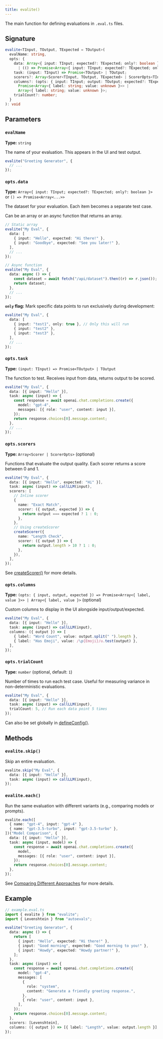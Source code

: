 ```yaml
---
title: evalite()
---
```


The main function for defining evaluations in `.eval.ts` files.

## Signature

```typescript
evalite<TInput, TOutput, TExpected = TOutput>(
  evalName: string,
  opts: {
    data: Array<{ input: TInput; expected?: TExpected; only?: boolean }>
      | (() => Promise<Array<{ input: TInput; expected?: TExpected; only?: boolean }>>);
    task: (input: TInput) => Promise<TOutput> | TOutput;
    scorers?: Array<Scorer<TInput, TOutput, TExpected> | ScorerOpts<TInput, TOutput, TExpected>>;
    columns?: (opts: { input: TInput; output: TOutput; expected?: TExpected }) =>
      Promise<Array<{ label: string; value: unknown }>> |
      Array<{ label: string; value: unknown }>;
    trialCount?: number;
  }
): void
```

## Parameters

### `evalName`

**Type:** `string`

The name of your evaluation. This appears in the UI and test output.

```typescript
evalite("Greeting Generator", {
  // ...
});
```

### `opts.data`

**Type:** `Array<{ input: TInput; expected?: TExpected; only?: boolean }>` or `() => Promise<Array<...>>`

The dataset for your evaluation. Each item becomes a separate test case.

Can be an array or an async function that returns an array.

```typescript
// Static array
evalite("My Eval", {
  data: [
    { input: "Hello", expected: "Hi there!" },
    { input: "Goodbye", expected: "See you later!" },
  ],
  // ...
});

// Async function
evalite("My Eval", {
  data: async () => {
    const dataset = await fetch("/api/dataset").then((r) => r.json());
    return dataset;
  },
  // ...
});
```

**`only` flag:** Mark specific data points to run exclusively during development:

```typescript
evalite("My Eval", {
  data: [
    { input: "test1", only: true }, // Only this will run
    { input: "test2" },
    { input: "test3" },
  ],
  // ...
});
```

### `opts.task`

**Type:** `(input: TInput) => Promise<TOutput> | TOutput`

The function to test. Receives input from data, returns output to be scored.

```typescript
evalite("My Eval", {
  data: [{ input: "Hello" }],
  task: async (input) => {
    const response = await openai.chat.completions.create({
      model: "gpt-4",
      messages: [{ role: "user", content: input }],
    });
    return response.choices[0].message.content;
  },
  // ...
});
```

### `opts.scorers`

**Type:** `Array<Scorer | ScorerOpts>` (optional)

Functions that evaluate the output quality. Each scorer returns a score between 0 and 1.

```typescript
evalite("My Eval", {
  data: [{ input: "Hello", expected: "Hi" }],
  task: async (input) => callLLM(input),
  scorers: [
    // Inline scorer
    {
      name: "Exact Match",
      scorer: ({ output, expected }) => {
        return output === expected ? 1 : 0;
      },
    },
    // Using createScorer
    createScorer({
      name: "Length Check",
      scorer: ({ output }) => {
        return output.length > 10 ? 1 : 0;
      },
    }),
  ],
});
```

See [createScorer()](/api/create-scorer) for more details.

### `opts.columns`

**Type:** `(opts: { input, output, expected }) => Promise<Array<{ label, value }>> | Array<{ label, value }>` (optional)

Custom columns to display in the UI alongside input/output/expected.

```typescript
evalite("My Eval", {
  data: [{ input: "Hello" }],
  task: async (input) => callLLM(input),
  columns: ({ output }) => [
    { label: "Word Count", value: output.split(" ").length },
    { label: "Has Emoji", value: /\p{Emoji}/u.test(output) },
  ],
});
```

### `opts.trialCount`

**Type:** `number` (optional, default: `1`)

Number of times to run each test case. Useful for measuring variance in non-deterministic evaluations.

```typescript
evalite("My Eval", {
  data: [{ input: "Hello" }],
  task: async (input) => callLLM(input),
  trialCount: 5, // Run each data point 5 times
});
```

Can also be set globally in [defineConfig()](/api/define-config).

## Methods

### `evalite.skip()`

Skip an entire evaluation.

```typescript
evalite.skip("My Eval", {
  data: [{ input: "Hello" }],
  task: async (input) => callLLM(input),
});
```

### `evalite.each()`

Run the same evaluation with different variants (e.g., comparing models or prompts).

```typescript
evalite.each([
  { name: "gpt-4", input: "gpt-4" },
  { name: "gpt-3.5-turbo", input: "gpt-3.5-turbo" },
])("Model Comparison", {
  data: [{ input: "Hello" }],
  task: async (input, model) => {
    const response = await openai.chat.completions.create({
      model,
      messages: [{ role: "user", content: input }],
    });
    return response.choices[0].message.content;
  },
});
```

See [Comparing Different Approaches](/tips/comparing-different-approaches) for more details.

## Example

```typescript
// example.eval.ts
import { evalite } from "evalite";
import { Levenshtein } from "autoevals";

evalite("Greeting Generator", {
  data: async () => {
    return [
      { input: "Hello", expected: "Hi there!" },
      { input: "Good morning", expected: "Good morning to you!" },
      { input: "Howdy", expected: "Howdy partner!" },
    ];
  },
  task: async (input) => {
    const response = await openai.chat.completions.create({
      model: "gpt-4",
      messages: [
        {
          role: "system",
          content: "Generate a friendly greeting response.",
        },
        { role: "user", content: input },
      ],
    });
    return response.choices[0].message.content;
  },
  scorers: [Levenshtein],
  columns: ({ output }) => [{ label: "Length", value: output.length }],
});
```
